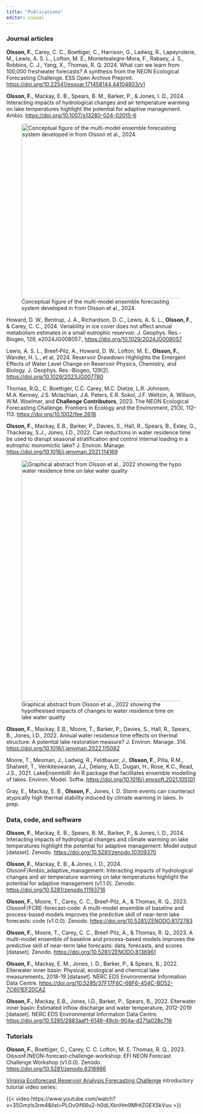 ```yaml
---
title: "Publications"
editor: visual
---
```


### Journal articles

**Olsson, F.**, Carey, C. C., Boettiger, C., Harrison, G., Ladwig, R., Lapeyrolerie, M., Lewis, A. S. L., Lofton, M. E., Montetealegre-Mora, F., Rabaey, J. S., Robbins, C. J., Yang, X., Thomas, R. Q. 2024. What can we learn from 100,000 freshwater forecasts? A synthesis from the NEON Ecological Forecasting Challenge. ESS Open Archive Preprint. <https://doi.org/10.22541/essoar.171458144.44104603/v1>

**Olsson, F.**, Mackay, E. B., Spears, B. M., Barker, P., & Jones, I. D., 2024. Interacting impacts of hydrological changes and air temperature warming on lake temperatures highlight the potential for adaptive management. Ambio. <https://doi.org/10.1007/s13280-024-02015-6>

![Conceptual figure of the multi-model ensemble forecasting system developed in from Olsson et al., 2024.](images/WRRconcept.png){fig-alt="Box and arrow diagram of the generation of multi-model ensemble water temperature forecasts" fig-align="center" width="460"}

Howard, D. W., Bentrup, J. A., Richardson, D. C., Lewis, A. S. L., **Olsson, F.**, & Carey, C. C., 2024. Variability in ice cover does not affect annual metabolism estimates in a small eutrophic reservoir. J. Geophys. Res.-Biogeo, 129, e2024JG008057., <https://doi.org/10.1029/2024JG008057>

Lewis, A. S. L., Breef‐Pilz, A., Howard, D. W., Lofton, M. E., **Olsson, F.**, Wander, H. L., et al, 2024. Reservoir Drawdown Highlights the Emergent Effects of Water Level Change on Reservoir Physics, Chemistry, and Biology. J. Geophys. Res.-Biogeo, 129(2). <https://doi.org/10.1029/2023JG007780>

Thomas, R.Q., C. Boettiger, C.C. Carey, M.C. Dietze, L.R. Johnson, M.A. Kenney, J.S. Mclachlan, J.A. Peters, E.R. Sokol, J.F. Weltzin, A. Willson, W.M. Woelmer, and **Challenge Contributors**, 2023. The NEON Ecological Forecasting Challenge. Frontiers in Ecology and the Environment, 21(3), 112--113. <https://doi.org/10.1002/fee.2616>

**Olsson, F.**, Mackay, E.B., Barker, P., Davies, S., Hall, R., Spears, B., Exley, G., Thackeray, S.J., Jones, I.D., 2022. Can reductions in water residence time be used to disrupt seasonal stratification and control internal loading in a eutrophic monomictic lake? J. Environ. Manage. <https://doi.org/10.1016/j.jenvman.2021.114169>

![Graphical abstract from Olsson et al., 2022 showing the hypothesised impacts of changes to water residence time on lake water quality](images/graphicalabstract_JEM.jpg){fig-align="center" width="635"}

**Olsson, F.**, Mackay, E.B., Moore, T., Barker, P., Davies, S., Hall, R., Spears, B., Jones, I.D., 2022. Annual water residence time effects on thermal structure: A potential lake restoration measure? J. Environ. Manage. 314. <https://doi.org/10.1016/j.jenvman.2022.115082>

Moore, T., Mesman, J., Ladwig, R., Feldbauer, J., **Olsson, F.**, Pilla, R.M., Shatwell, T., Venkiteswaran, J.J., Delany, A.D., Dugan, H., Rose, K.C., Read, J.S., 2021. LakeEnsemblR: An R package that facilitates ensemble modelling of lakes. Environ. Model. Softw. <https://doi.org/10.1016/j.envsoft.2021.105101>

Gray, E., Mackay, E. B., **Olsson, F.**, Jones, I. D. Storm events can counteract atypically high thermal stability induced by climate warming in lakes. In prep.

### Data, code, and software

**Olsson, F.**, Mackay, E. B., Spears, B. M., Barker, P., & Jones, I. D., 2024. Interacting impacts of hydrological changes and climate warming on lake temperatures highlight the potential for adaptive management: Model output \[dataset\]. Zenodo. <https://doi.org/10.5281/zenodo.10309370>

**Olsson, F.**, Mackay, E. B., & Jones, I. D., 2024. OlssonF/Ambio_adaptive_management: Interacting impacts of hydrological changes and air temperature warming on lake temperatures highlight the potential for adaptive management (v1.1.0). Zenodo. <https://doi.org/10.5281/zenodo.11193716>

**Olsson, F.**, Moore, T., Carey, C. C., Breef-Pilz, A., & Thomas, R. Q., 2023. OlssonF/FCRE-forecast-code: A multi-model ensemble of baseline and process-based models improves the predictive skill of near-term lake forecasts: code (v1.0.0). Zenodo. <https://doi.org/10.5281/ZENODO.8172783>

**Olsson, F.**, Moore, T., Carey, C. C., Breef-Pilz, A., & Thomas, R. Q., 2023. A multi-model ensemble of baseline and process-based models improves the predictive skill of near-term lake forecasts: data, forecasts, and scores \[dataset\]. Zenodo. <https://doi.org/10.5281/ZENODO.8136961>

**Olsson, F.**, Mackay, E. M., Jones, I. D., Barker, P., & Spears, B., 2022. Elterwater inner basin: Physical, ecological and chemical lake measurements, 2018-19 \[dataset\]. NERC EDS Environmental Information Data Centre. <https://doi.org/10.5285/37F17F6C-66F6-454C-BD52-7C601EF20CA2>

**Olsson, F.**, Mackay, E.B., Jones, I.D., Barker, P., Spears, B., 2022. Elterwater inner basin: Estimated inflow discharge and water temperature, 2012-2019 \[dataset\]. NERC EDS Environmental Information Data Centre. <https://doi.org/10.5285/2883aaf1-6148-49cb-904a-d271a028c716>

### Tutorials

**Olsson, F.**, Boettiger, C., Carey, C. C. Lofton, M. E. Thomas, R. Q., 2023. OlssonF/NEON-forecast-challenge-workshop: EFI NEON Forecast Challenge Workshop (v1.0.0). Zenodo. <https://doi.org/10.5281/zenodo.8316966>

[Virginia Ecoforecast Reservoir Analysis Forecasting Challenge](https://www.ltreb-reservoirs.org/vera4cast/learn-more.html) introductory tutorial video series:

{{< video https://www.youtube.com/watch?v=35Gmzls3rm4&list=PLOv0if66u2-h0dLXknHm9MHtZGEX5kVuu >}}
